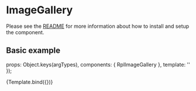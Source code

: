 
<Meta title="Organisms/Image Gallery" />

# ImageGallery
Please see the [README](https://github.com/dpc-sdp/ripple/blob/master/packages/components/Organisms/ImageGallery/README.md) for more information about how to install and setup the component.

## Basic example

  props: Object.keys(argTypes),
  components: { RplImageGallery },
  template: '<rpl-image-gallery :galleryData="galleryData" :enlargeText="enlargeText" />'
});

<Canvas>
  <Story
    name="Image gallery"
    args={{
      galleryData: [
        {
          image: 'https://via.placeholder.com/1024x768/900/fff',
          alt: 'A test image',
          title: 'Image title here',
          thumbnail: 'https://via.placeholder.com/604x309/900/fff',
          caption: 'Sed ut perspiciatis unde omnis. Iste natus error sit voluptatem accuntium doloremque laudantium, totam rem aperiam, eaque ipsa quae ab illo inventore veritatis et quasi architecto beatae vitae dicta. Nemo enim ipsam voluptatem quia voluptas sit aspernatur aut odit aut fugit, sed quia consequuntur magni dolores eos qui ratione voluptate.'
        }, {
          image: 'https://via.placeholder.com/1056x540/090/fff',
          alt: 'A test image',
          title: 'Image title here',
          thumbnail: 'https://via.placeholder.com/604x309/090/fff',
          caption: 'Sed ut perspiciatis unde omnis. Iste natus error sit voluptatem accuntium doloremque laudantium, totam rem aperiam, eaque ipsa quae ab illo inventore veritatis et quasi architecto beatae vitae dicta. Nemo enim ipsam voluptatem quia.'
        }, {
          image: 'https://via.placeholder.com/597x843/009/fff',
          alt: 'A test image',
          title: 'Image title here',
          thumbnail: 'https://via.placeholder.com/604x309/009/fff',
          caption: 'Sed ut perspiciatis unde omnis. Iste natus error sit voluptatem accuntium doloremque laudantium, totam rem aperiam, eaque ipsa quae ab illo inventore veritatis et quasi architecto beatae vitae dicta. Nemo enim ipsam voluptatem quia voluptas sit aspernatur aut odit aut fugit, sed quia consequuntur magni dolores eos qui ratione voluptate. Sed ut perspiciatis unde omnis. Iste natus error sit voluptatem accuntium doloremque laudantium, totam rem aperiam, eaque ipsa quae ab illo inventore veritatis et quasi architecto beatae vitae dicta. Nemo enim ipsam voluptatem quia voluptas sit aspernatur aut odit aut fugit, sed quia consequuntur magni dolores eos qui ratione voluptate.'
        }, {
          image: 'https://via.placeholder.com/2560x1880/099/fff',
          alt: 'A test image',
          title: 'Image title here',
          thumbnail: 'https://via.placeholder.com/604x309/099/fff',
          caption: 'A small caption.'
        }, {
          image: 'https://via.placeholder.com/1920x350/909/fff',
          alt: 'A test image',
          title: 'Image title here',
          thumbnail: 'https://via.placeholder.com/604x309/909/fff',
          caption: 'Sed ut perspiciatis unde omnis. Iste natus error sit voluptatem accuntium doloremque laudantium.'
        }, {
          image: 'https://via.placeholder.com/1024x768/990/fff',
          alt: 'A test image',
          title: 'Image title here',
          thumbnail: 'https://via.placeholder.com/604x309/990/fff',
          caption: 'Sed ut perspiciatis unde omnis. Iste natus error sit voluptatem accuntium doloremque laudantium, totam rem aperiam, eaque ipsa quae ab illo inventore veritatis et quasi architecto beatae vitae dicta. Nemo enim.'
        }, {
          image: 'https://via.placeholder.com/1024x768/000/fff',
          alt: 'A test image',
          title: 'Image title here',
          thumbnail: 'https://via.placeholder.com/604x309/000/fff',
          caption: 'Sed ut perspiciatis unde omnis.'
        }
      ],
      enlargeText: 'Click to enlarge'
    }}
  >
    {Template.bind({})}
  </Story>
</Canvas>

<ArgsTable of={RplImageGallery} />

